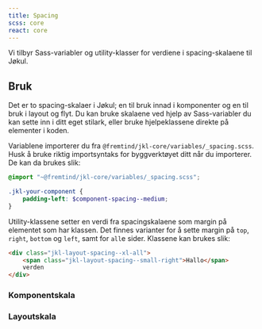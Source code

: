 ```yaml
---
title: Spacing
scss: core
react: core
---
```



<Ingress>Vi tilbyr Sass-variabler og utility-klasser for verdiene i spacing-skalaene til Jøkul.</Ingress>

## Bruk

Det er to spacing-skalaer i Jøkul; en til bruk innad i komponenter og en til bruk i layout og flyt. Du kan bruke skalaene ved hjelp av Sass-variabler du kan sette inn i ditt eget stilark, eller bruke hjelpeklassene direkte på elementer i koden.

Variablene importerer du fra `@fremtind/jkl-core/variables/_spacing.scss`. Husk å bruke riktig importsyntaks for byggverktøyet ditt når du importerer. De kan da brukes slik:

```scss
@import "~@fremtind/jkl-core/variables/_spacing.scss";

.jkl-your-component {
    padding-left: $component-spacing--medium;
}
```

Utility-klassene setter en verdi fra spacingskalaene som margin på elementet som har klassen. Det finnes varianter for å sette margin på `top`, `right`, `bottom` og `left`, samt for `all`e sider. Klassene kan brukes slik:

```html
<div class="jkl-layout-spacing--xl-all">
    <span class="jkl-layout-spacing--small-right">Hallo</span>
    verden
</div>
```

<div class="jkl-layout-spacing--xl-top" />

### Komponentskala

<ComponentSpacingTable />

### Layoutskala

<LayoutSpacingTable />
